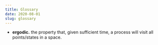 ```yaml
---
title: Glossary
date: 2020-08-01
slug: glossary
---
```


* **ergodic.** the property that, given sufficient time, a process will visit all points/states in a space.

